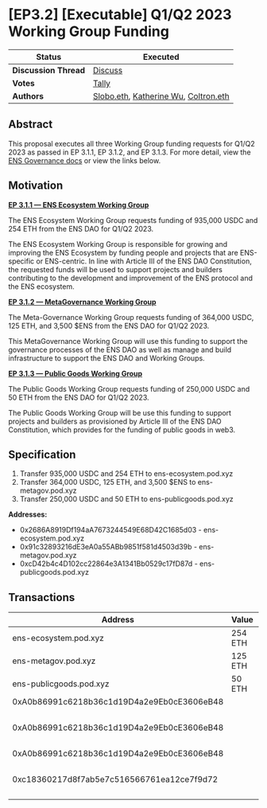 
# \[EP3.2] \[Executable] Q1/Q2 2023 Working Group Funding

| **Status**            | Executed                                                                                                                                           |
| --------------------- | -------------------------------------------------------------------------------------------------------------------------------------------------- |
| **Discussion Thread** | [Discuss](https://discuss.ens.domains/t/ep-3-2-executable-q1-q2-2023-working-group-funding/16123)                                                  |
| **Votes**             | [Tally](https://www.tally.xyz/gov/ens/proposal/105292919185331921858643224173178583901390266903267892669205105842869373522526)                     |
| **Authors**           | [Slobo.eth](https://twitter.com/AlexSlobodnik), [Katherine Wu](https://twitter.com/katherineykwu), [Coltron.eth](https://twitter.com/Coltron\_eth) |

## Abstract

This proposal executes all three Working Group funding requests for Q1/Q2 2023 as passed in EP 3.1.1, EP 3.1.2, and EP 3.1.3. For more detail, view the [ENS Governance docs](https://docs.ens.domains/v/governance/governance-proposals/term-3) or view the links below.

## Motivation

[**EP 3.1.1 — ENS Ecosystem Working Group**](https://docs.ens.domains/v/governance/governance-proposals/term-3/ep3.1.1-social-q1-q2-2023-funding-request-ens-ecosystem-working-group)

The ENS Ecosystem Working Group requests funding of 935,000 USDC and 254 ETH from the ENS DAO for Q1/Q2 2023.

The ENS Ecosystem Working Group is responsible for growing and improving the ENS Ecosystem by funding people and projects that are ENS-specific or ENS-centric. In line with Article III of the ENS DAO Constitution, the requested funds will be used to support projects and builders contributing to the development and improvement of the ENS protocol and the ENS ecosystem.

[**EP 3.1.2 — MetaGovernance Working Group**](https://docs.ens.domains/v/governance/governance-proposals/term-3/ep3.1.2-social-q1-q2-2023-funding-request-meta-governance-working-group)

The Meta-Governance Working Group requests funding of 364,000 USDC, 125 ETH, and 3,500 $ENS from the ENS DAO for Q1/Q2 2023.

This MetaGovernance Working Group will use this funding to support the governance processes of the ENS DAO as well as manage and build infrastructure to support the ENS DAO and Working Groups.

[**EP 3.1.3 — Public Goods Working Group**](https://docs.ens.domains/v/governance/governance-proposals/term-3/ep3.1.3-social-q1-q2-2023-funding-request-public-goods-working-group)

The Public Goods Working Group requests funding of 250,000 USDC and 50 ETH from the ENS DAO for Q1/Q2 2023.

The Public Goods Working Group will be use this funding to support projects and builders as provisioned by Article III of the ENS DAO Constitution, which provides for the funding of public goods in web3.

## Specification

1. Transfer 935,000 USDC and 254 ETH to ens-ecosystem.pod.xyz
2. Transfer 364,000 USDC, 125 ETH, and 3,500 $ENS to ens-metagov.pod.xyz
3. Transfer 250,000 USDC and 50 ETH to ens-publicgoods.pod.xyz

**Addresses:**

* 0x2686A8919Df194aA7673244549E68D42C1685d03 - ens-ecosystem.pod.xyz
* 0x91c32893216dE3eA0a55ABb9851f581d4503d39b - ens-metagov.pod.xyz
* 0xcD42b4c4D102cc22864e3A1341Bb0529c17fD87d - ens-publicgoods.pod.xyz

## Transactions

| Address                                    | Value   | Function | Argument | Value                   |
| ------------------------------------------ | ------- | -------- | -------- | ----------------------- |
| ens-ecosystem.pod.xyz                      | 254 ETH |          |          |                         |
| ens-metagov.pod.xyz                        | 125 ETH |          |          |                         |
| ens-publicgoods.pod.xyz                    | 50 ETH  |          |          |                         |
| 0xA0b86991c6218b36c1d19D4a2e9Eb0cE3606eB48 |         | transfer | to       | ens-ecosystem.pod.xyz   |
|                                            |         |          | value    | 935000000000            |
| 0xA0b86991c6218b36c1d19D4a2e9Eb0cE3606eB48 |         | transfer | to       | ens-metagov.pod.xyz     |
|                                            |         |          | value    | 364000000000            |
| 0xA0b86991c6218b36c1d19D4a2e9Eb0cE3606eB48 |         | transfer | to       | ens-publicgoods.pod.xyz |
|                                            |         |          | value    | 250000000000            |
| 0xc18360217d8f7ab5e7c516566761ea12ce7f9d72 |         | transfer | to       | ens-metagov.pod.xyz     |
|                                            |         |          | value    | 3500000000000000000000  |